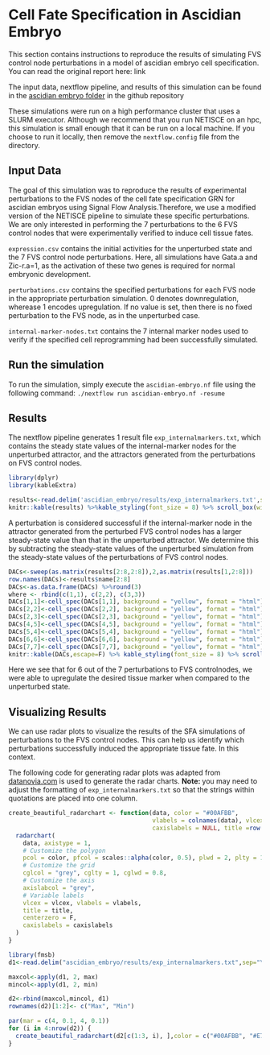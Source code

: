 # Cell Fate Specification in Ascidian Embryo

This section contains instructions to reproduce the results of simulating FVS control node perturbations in a model of ascidian embryo cell specification. You can read the original report here: link

The input data, nextflow pipeline, and results of this simulation can be found in the [ascidian embryo folder](https://github.com/VeraLiconaResearchGroup/Netisce/ascidian_embryo) in the github repository

These simulations were run on a high performance cluster that uses a SLURM executor. Although we recommend that you run NETISCE on an hpc, this simulation is small enough that it can be run on a local machine. If you choose to run it locally, then remove the `nextflow.config` file from the directory.

## Input Data
The goal of this simulation was to reproduce the results of experimental perturbations to the FVS nodes of the cell fate specification GRN for ascidian embryos using Signal Flow Analysis.Therefore, we use a modified version of the NETISCE pipeline to simulate these specific perturbations.
We are only interested in performing the 7 perturbations to the 6 FVS control nodes that were experimentally verified to induce cell tissue fates.

`expression.csv` contains the initial activities for the unperturbed state and the 7 FVS control node perturbations. Here, all simulations have Gata.a and Zic-r.a=1, as the activation of these two genes is required for normal embryonic development. 

`perturbations.csv` contains the specified perturbations for each FVS node in the appropriate perturbation simulation. 0 denotes downregulation, wherease 1 encodes upregulation. If no value is set, then there is no fixed perturbation to the FVS node, as in the unperturbed case.

`internal-marker-nodes.txt` contains the 7 internal marker nodes used to verify if the specified cell reprogramming had been successfully simulated.

## Run the simulation
To run the simulation, simply execute the `ascidian-embryo.nf` file using the following command: `./nextflow run ascidian-embryo.nf -resume`

## Results
The nextflow pipeline generates 1 result file `exp_internalmarkers.txt`, which contains the steady state values of the internal-marker nodes for the unperturbed attractor, and the attractors generated from the perturbations on FVS control nodes.
```r
library(dplyr)
library(kableExtra)

results<-read.delim('ascidian_embryo/results/exp_internalmarkers.txt',sep="\t")
knitr::kable(results) %>%kable_styling(font_size = 8) %>% scroll_box(width = "100%", box_css = "border: 0px;")
```

A perturbation is considered successful if the internal-marker node in the attractor generated from the perturbed FVS control nodes has a larger steady-state value than that in the unperturbed attractor. We determine this by subtracting the steady-state values of the unperturbed simulation from the steady-state values of the perturbations of FVS control nodes.

```r

DACs<-sweep(as.matrix(results[2:8,2:8]),2,as.matrix(results[1,2:8]))
row.names(DACs)<-results$name[2:8]
DACs<-as.data.frame(DACs) %>%round(3)
where <- rbind(c(1,1), c(2,2), c(3,3))
DACs[1,1]<-cell_spec(DACs[1,1], background = "yellow", format = "html")
DACs[2,2]<-cell_spec(DACs[2,2], background = "yellow", format = "html")
DACs[2,3]<-cell_spec(DACs[2,3], background = "yellow", format = "html")
DACs[4,5]<-cell_spec(DACs[4,5], background = "yellow", format = "html")
DACs[5,4]<-cell_spec(DACs[5,4], background = "yellow", format = "html")
DACs[6,6]<-cell_spec(DACs[6,6], background = "yellow", format = "html")
DACs[7,7]<-cell_spec(DACs[7,7], background = "yellow", format = "html")
knitr::kable(DACs,escape=F) %>% kable_styling(font_size = 8) %>% scroll_box(width = "100%", box_css = "border: 0px;")  
```
Here we see that for 6 out of the 7 perturbations to FVS controlnodes, we were able to upregulate the desired tissue marker when compared to the unperturbed state.

## Visualizing Results
We can use radar plots to visualize the results of the SFA simulations of perturbations to the FVS control nodes. This can help us identify which perturbations successfully induced the appropriate tissue fate. In this context. 

The following code for generating radar plots was adapted from [datanovia.com](https://www.google.com/search?q=create+_beautiful_+radar+chart&oq=create+beautiful+rada&aqs=chrome.1.69i57j0i10i22i30.11973j0j1&sourceid=chrome&ie=UTF-8) is used to generate the radar charts.
**Note: ** you may need to adjust the formatting of `exp_internalmarkers.txt` so that the strings within quotations are placed into one column.
```r
create_beautiful_radarchart <- function(data, color = "#00AFBB", 
                                        vlabels = colnames(data), vlcex = 1,
                                        caxislabels = NULL, title =row.names(data)[4], ...){
  radarchart(
    data, axistype = 1,
    # Customize the polygon
    pcol = color, pfcol = scales::alpha(color, 0.5), plwd = 2, plty = 1,
    # Customize the grid
    cglcol = "grey", cglty = 1, cglwd = 0.8,
    # Customize the axis
    axislabcol = "grey", 
    # Variable labels
    vlcex = vlcex, vlabels = vlabels,
    title = title,
    centerzero = F,
    caxislabels = caxislabels
  )
}
```


```r
library(fmsb)
d1<-read.delim("ascidian_embryo/results/exp_internalmarkers.txt",sep="\t",row.names = 1,check.names = F)

maxcol<-apply(d1, 2, max)
mincol<-apply(d1, 2, min)

d2<-rbind(maxcol,mincol, d1)
rownames(d2)[1:2]<- c("Max", "Min")

par(mar = c(4, 0.1, 4, 0.1))
for (i in 4:nrow(d2)) {
  create_beautiful_radarchart(d2[c(1:3, i), ],color = c("#00AFBB", "#E7B800"),caxislabels = seq(round(min(d2[c(1:3, i),]),1),round(max(d2[c(1:3, i),]),1),.2));legend(x=0.4, y=1.4, legend =c("unperturbed","FVS perturbation") , bty = "n", pch=20 , col=c("#00AFBB", "#E7B800") , text.col = "black", cex=1, pt.cex=2)
}
```
